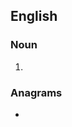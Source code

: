 ==English==

===Noun===
{{head|en|noun plural form}}

# {{plural of|carving|lang=en}}

===Anagrams===
* {{anagrams|en|cravings}}
